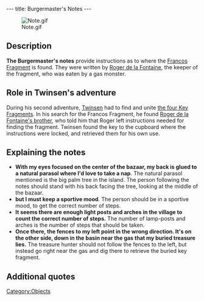 ---
title: Burgermaster's Notes
---

[[Image:Note.gif|right]]

{{Quote|
Quote=With my eyes focused on the center of the bazaar, my back is glued to a natural parasol where I'd love to take a nap, but I must keep a sportive mood. It seems there are enough light posts and arches in the village to count the correct number of steps. Once there, the fences to my left point in the wrong direction. It's on the other side, down in the basin near the gas that my buried treasure lies.|
Character=The Burgermaster's notes}}

==Description==
'''The Burgermaster's notes''' provide instructions as to where the [[Francos Fragment]] is found. They were written by [[Roger de la Fontaine]], the keeper of the fragment, who was eaten by a gas monster.

==Role in Twinsen's adventure==
During his second adventure, [[Twinsen]] had to find and unite [[Dark Monk's key|the four Key Fragments]]. In his search for the Francos Fragment, he found [[Roger de la Fontaine's brother]], who told him that Roger left instructions needed for finding the fragment. Twinsen found the key to the cupboard where the instructions were locked, and retrieved them for his own use.

==Explaining the notes==
* '''With my eyes focused on the center of the bazaar, my back is glued to a natural parasol where I'd love to take a nap'''. The natural parasol mentioned is the big palm tree in the island. The person following the notes should stand with his back facing the tree, looking at the middle of the bazaar.
* '''but I must keep a sportive mood'''. The person should be in a sportive mood, to get the correct number of steps.
* '''It seems there are enough light posts and arches in the village to count the correct number of steps.''' The number of lamp-posts and arches is the number of steps that should be taken.
* '''Once there, the fences to my left point in the wrong direction. It's on the other side, down in the basin near the gas that my buried treasure lies.''' The treasure hunter should not follow the fences to the left, but instead go right near the gas and dig there to retrieve the buried key fragment.

==Additional quotes==
{{Quote|
Quote=These notes contain the enigma which leads to the fragment of the Francos. They give a clue to the location where the fragment was buried is revealed.|
Character=Official description}}
{{Quote|
Quote=You just found the Francos Burgermaster's notes. They'll help you find the Francos fragment.|
Character=What Twinsen heard when finding it}}

[[Category:Objects]]